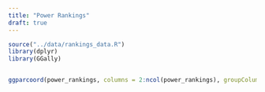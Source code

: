 ```yaml
---
title: "Power Rankings"
draft: true
---
```


```r
source("../data/rankings_data.R")
library(dplyr)
library(GGally)


ggparcoord(power_rankings, columns = 2:ncol(power_rankings), groupColumn = 1, scale = "globalminmax", showPoints = TRUE)                  + theme(plot.background = element_rect(fill=rgb(34/255,31/255,41/255,1)), panel.background =                                       element_rect(fill=rgb(34/255,31/255,41/255,0.5)), axis.title = element_text(colour = "white",                                    face="bold"), axis.text = element_text(colour = "white", size = 10, face="bold")) + geom_line(size=1)
          
          
```

